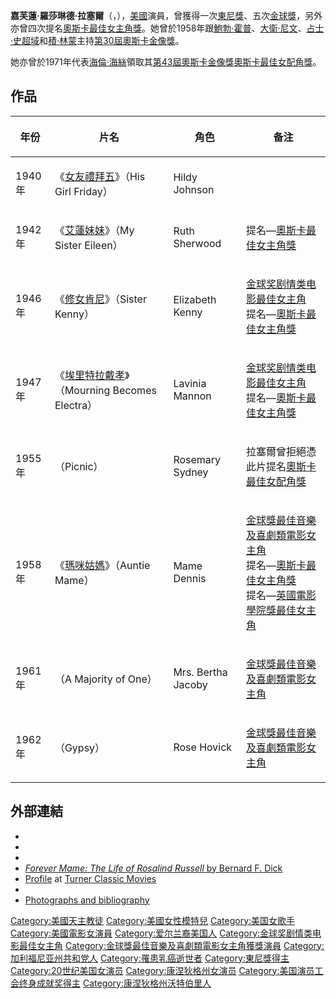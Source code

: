 {{noteTA
|T=zh-tw:羅莎琳·羅素;zh-cn:罗莎琳德·拉塞尔;zh-hk: 羅莎蓮·羅素;zh-hant:羅莎琳德·拉塞爾;
|G1=Show
|G2=Movie
|1=zh-tw:羅莎琳;zh-cn:罗莎琳德;zh-hk:羅莎蓮;zh-hant:羅莎琳德;
|2=zh-tw:羅素;zh-cn:拉塞尔;zh-hk:羅素;zh-hant:拉塞爾;
}}
{{Infobox entertainer
| type = 女演員
| image = Rosalind Russell 1956.JPG
| 圖片簡介 = 1956年的Catherine Russell
| birth_date = {{birth date|1907|6|4}}
| birth_place = 美國[[康乃狄克州|康州]][[沃特伯里_(康涅狄格州)|-{zh-hans:沃特伯里;zh-tw:華特柏瑞;}-]]
| death_date = {{death date and age|1976|11|28|1907|6|4}}
| death_place = 美國[[加利福尼亚州|加州]][[比佛利山_(加利福尼亞州)|比佛利山]]
| spouse = {{marriage|弗雷德里克·布里松|1941|1976}}
| children = 蘭斯·布里松（1943年-）
| yearsactive = 1934年至1972年
| academyawards = '''[[简·赫尔索特人道精神奖|简·赫尔索特人道精神奖]]'''<br>1972年
| goldenglobeawards = '''[[金球奖剧情类电影最佳女主角|剧情类电影最佳女主角]]'''<br>1946年 《[[修女肯尼|修女肯尼]]》<br>1947年 《[[埃里特拉戴孝|埃里特拉戴孝]]》 <br> '''[[金球獎最佳音樂及喜劇類電影女主角|最佳音樂及喜劇類電影女主角]]'''<br>1958年 《[[瑪咪姑媽|瑪咪姑媽]]》<br>1961年 《A Majority of One》<br>1962年 《Gyspy》
| sagawards = '''終身成就獎'''<br>1975年
| tonyawards = '''最佳音樂劇女主角'''<br>1953年 《Wonderful Town》
}}

'''嘉芙蓮·羅莎琳德·拉塞爾'''（{{lang-en|'''Catherine Rosalind Russell'''}}，{{bd|1907年|6月4日|1976年|11月28日|catIdx=Russell}}），[[美國|美國]]演員，曾獲得一次[[東尼獎|東尼獎]]、五次[[金球獎|金球獎]]，另外亦曾四次提名[[奧斯卡最佳女主角獎|奧斯卡最佳女主角獎]]。她曾於1958年跟[[鮑勃·霍普|鮑勃·霍普]]、[[大衛·尼文|大衛·尼文]]、[[占士·史超域|占士·史超域]]和[[積·林蒙|積·林蒙]]主持[[第30屆奧斯卡金像獎|第30屆奧斯卡金像獎]]。

她亦曾於1971年代表[[海倫·海絲|海倫·海絲]]領取其[[第43屆奧斯卡金像獎|第43屆奧斯卡金像獎]][[奧斯卡最佳女配角獎|奧斯卡最佳女配角獎]]。

==作品==
{| class="wikitable sortable"
! 年份
! 片名
! 角色
! 备注
|-
|1940年||《[[女友禮拜五|女友禮拜五]]》（His Girl Friday）||Hildy Johnson||
|-
|1942年||《[[艾蓮妹妹|艾蓮妹妹]]》（My Sister Eileen）||Ruth Sherwood||提名—[[奧斯卡最佳女主角獎|奧斯卡最佳女主角獎]]
|-
|1946年||《[[修女肯尼|修女肯尼]]》（Sister Kenny）||Elizabeth Kenny||[[金球奖剧情类电影最佳女主角|金球奖剧情类电影最佳女主角]]<br>提名—[[奧斯卡最佳女主角獎|奧斯卡最佳女主角獎]]
|-
|1947年||《[[埃里特拉戴孝|埃里特拉戴孝]]》（Mourning Becomes Electra）||Lavinia Mannon||[[金球奖剧情类电影最佳女主角|金球奖剧情类电影最佳女主角]]<br>提名—[[奧斯卡最佳女主角獎|奧斯卡最佳女主角獎]]
|-
|1955年||（Picnic）||Rosemary Sydney||拉塞爾曾拒絕憑此片提名[[奧斯卡最佳女配角獎|奧斯卡最佳女配角獎]]
|-
|1958年||《[[瑪咪姑媽|瑪咪姑媽]]》（Auntie Mame）||Mame Dennis||[[金球獎最佳音樂及喜劇類電影女主角|金球獎最佳音樂及喜劇類電影女主角]]<br>提名—[[奧斯卡最佳女主角獎|奧斯卡最佳女主角獎]]<br>提名—[[英國電影學院獎最佳女主角|英國電影學院獎最佳女主角]]
|-
|1961年||（A Majority of One）||Mrs. Bertha Jacoby||[[金球獎最佳音樂及喜劇類電影女主角|金球獎最佳音樂及喜劇類電影女主角]]
|-
|1962年||（Gypsy）||Rose Hovick||[[金球獎最佳音樂及喜劇類電影女主角|金球獎最佳音樂及喜劇類電影女主角]]
|}

== 外部連結 ==
*{{IBDB name|58693}}
*{{IMDb name|751426}}
*{{tcmdb name|167490}}
* [https://web.archive.org/web/20140706221906/http://www.upress.state.ms.us/books/1386 ''Forever Mame: The Life of Rosalind Russell'' by Bernard F. Dick]
* [http://www.tcm.com/thismonth/article/?cid=161256 Profile] {{Wayback|url=http://www.tcm.com/thismonth/article/?cid=161256 |date=20090112124455 }} at [[Turner_Classic_Movies|Turner Classic Movies]]
* {{IMDb title|1339553|Life Is a Banquet}}
* [http://film.virtual-history.com/person.php?personid=591 Photographs and bibliography] {{Wayback|url=http://film.virtual-history.com/person.php?personid=591 |date=20090114153954 }}
{{年度風雲女性獎}}
{{簡·赫爾索特人道精神獎}}
{{美国演员工会终身成就奖}}
{{托尼奖最佳音乐剧女主角}}
{{金球奖剧情类电影最佳女主角}}
{{金球獎最佳音樂及喜劇類電影女主角}}
{{Authority control}}
{{DEFAULTSORT:Russell, Rosalind}}
[[Category:美國天主教徒|Category:美國天主教徒]]
[[Category:美國女性模特兒|Category:美國女性模特兒]]
[[Category:美国女歌手|Category:美国女歌手]]
[[Category:美國電影女演員|Category:美國電影女演員]]
[[Category:爱尔兰裔美国人|Category:爱尔兰裔美国人]]
[[Category:金球奖剧情类电影最佳女主角|Category:金球奖剧情类电影最佳女主角]]
[[Category:金球獎最佳音樂及喜劇類電影女主角獲獎演員|Category:金球獎最佳音樂及喜劇類電影女主角獲獎演員]]
[[Category:加利福尼亚州共和党人|Category:加利福尼亚州共和党人]]
[[Category:罹患乳癌逝世者|Category:罹患乳癌逝世者]]
[[Category:東尼獎得主|Category:東尼獎得主]]
[[Category:20世纪美国女演员|Category:20世纪美国女演员]]
[[Category:康涅狄格州女演员|Category:康涅狄格州女演员]]
[[Category:美国演员工会终身成就奖得主|Category:美国演员工会终身成就奖得主]]
[[Category:康涅狄格州沃特伯里人|Category:康涅狄格州沃特伯里人]]